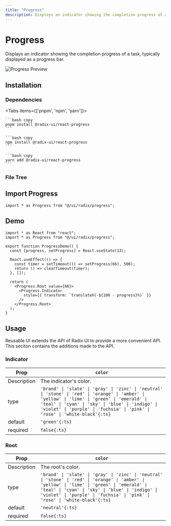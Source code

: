 ```yaml
---
title: "Progress"
description: Displays an indicator showing the completion progress of a task, typically displayed as a progress bar.
---
```



# Progress

Displays an indicator showing the completion progress of a task, typically displayed as a progress bar.

<RadixDocs slug="progress" />

![Progress Preview](/pro/demos/radix/progress.png)

## Installation

### Dependencies

<Tabs items={['pnpm', 'npm', 'yarn']}>
  <Tab>
    
    ```bash copy
    pnpm install @radix-ui/react-progress
    ```

  </Tab>
  <Tab>
    
    ```bash copy
    npm install @radix-ui/react-progress
    ```

  </Tab>
  <Tab>
    
    ```bash copy
    yarn add @radix-ui/react-progress
    ```

  </Tab>
</Tabs>

### File Tree

<FileTree>
  <FileTree.Folder name="ui" defaultOpen>
    <FileTree.Folder name="radix" defaultOpen>
      <FileTree.Folder name="progress" defaultOpen>
        <FileTree.File name="indicator.ts" />
        <FileTree.File name="root.ts" />
        <FileTree.File name="variants.ts" />
      </FileTree.Folder>
      <FileTree.File name="progress.tsx" />
    </FileTree.Folder>
  </FileTree.Folder>
</FileTree>

## Import Progress

```tsx copy
import * as Progress from "@/ui/radix/progress";
```

## Demo

```tsx copy filename="@/demos/radix/progress.tsx"
import * as React from "react";
import * as Progress from "@/ui/radix/progress";

export function ProgressDemo() {
  const [progress, setProgress] = React.useState(13);

  React.useEffect(() => {
    const timer = setTimeout(() => setProgress(66), 500);
    return () => clearTimeout(timer);
  }, []);

  return (
    <Progress.Root value={66}>
      <Progress.Indicator
        style={{ transform: `translateX(-${100 - progress}%)` }}
      />
    </Progress.Root>
  );
}
```

## Usage

Reusable UI extends the API of Radix UI to provide a more convenient API. This seciton contains the additions made to the API.

### Indicator

| Prop        | `color`                                                                                                                                                                                                                                                                          |
| ----------- | -------------------------------------------------------------------------------------------------------------------------------------------------------------------------------------------------------------------------------------------------------------------------------- |
| Description | The indicator's color.                                                                                                                                                                                                                                                           |
| type        | `'brand' \| 'slate' \| 'gray' \| 'zinc' \| 'neutral' \| 'stone' \| 'red' \| 'orange' \| 'amber' \| 'yellow' \| 'lime' \| 'green' \| 'emerald' \| 'teal' \| 'cyan' \| 'sky' \| 'blue' \| 'indigo' \| 'violet' \| 'purple' \| 'fuchsia' \| 'pink' \| 'rose' \| 'white-black'{:ts}` |
| default     | `'green'{:ts}`                                                                                                                                                                                                                                                                   |
| required    | `false{:ts}`                                                                                                                                                                                                                                                                     |

### Root

| Prop        | `color`                                                                                                                                                                                                                                                                          |
| ----------- | -------------------------------------------------------------------------------------------------------------------------------------------------------------------------------------------------------------------------------------------------------------------------------- |
| Description | The root's color.                                                                                                                                                                                                                                                                |
| type        | `'brand' \| 'slate' \| 'gray' \| 'zinc' \| 'neutral' \| 'stone' \| 'red' \| 'orange' \| 'amber' \| 'yellow' \| 'lime' \| 'green' \| 'emerald' \| 'teal' \| 'cyan' \| 'sky' \| 'blue' \| 'indigo' \| 'violet' \| 'purple' \| 'fuchsia' \| 'pink' \| 'rose' \| 'white-black'{:ts}` |
| default     | `'neutral'{:ts}`                                                                                                                                                                                                                                                                 |
| required    | `false{:ts}`                                                                                                                                                                                                                                                                     |
